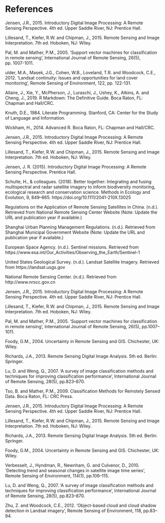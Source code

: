 # References {.unnumbered}

Jensen, J.R., 2015. Introductory Digital Image Processing: A Remote Sensing Perspective. 4th ed. Upper Saddle River, NJ: Prentice Hall.

Lillesand, T., Kiefer, R.W. and Chipman, J., 2015. Remote Sensing and Image Interpretation. 7th ed. Hoboken, NJ: Wiley.

Pal, M. and Mather, P.M., 2005. 'Support vector machines for classification in remote sensing', International Journal of Remote Sensing, 26(5), pp. 1007-1011.

ulder, M.A., Masek, J.G., Cohen, W.B., Loveland, T.R. and Woodcock, C.E., 2012. 'Landsat continuity: Issues and opportunities for land cover monitoring', Remote Sensing of Environment, 122, pp. 122-131.

Allaire, J., Xie, Y., McPherson, J., Luraschi, J., Ushey, K., Atkins, A. and Cheng, J., 2019. R Markdown: The Definitive Guide. Boca Raton, FL: Chapman and Hall/CRC.

Knuth, D.E., 1984. Literate Programming. Stanford, CA: Center for the Study of Language and Information.

Wickham, H., 2014. Advanced R. Boca Raton, FL: Chapman and Hall/CRC.

Jensen, J.R., 2015. Introductory Digital Image Processing: A Remote Sensing Perspective. 4th ed. Upper Saddle River, NJ: Prentice Hall.

Lillesand, T., Kiefer, R.W. and Chipman, J., 2015. Remote Sensing and Image Interpretation. 7th ed. Hoboken, NJ: Wiley.

Jensen, J. R. (2015). Introductory Digital Image Processing: A Remote Sensing Perspective. Prentice Hall.

Schulte, H., & colleagues. (2018). Better together: Integrating and fusing multispectral and radar satellite imagery to inform biodiversity monitoring, ecological research and conservation science. Methods in Ecology and Evolution, 9, 849–865. https://doi.org/10.1111/2041-210X.13025

Regulations on the Application of Remote Sensing Satellites in China. (n.d.). Retrieved from National Remote Sensing Center Website (Note: Update the URL and publication year if available.)

Shanghai Urban Planning Management Regulations. (n.d.). Retrieved from Shanghai Municipal Government Website (Note: Update the URL and publication year if available.)

European Space Agency. (n.d.). Sentinel missions. Retrieved from https://www.esa.int/Our_Activities/Observing_the_Earth/Sentinel-1

United States Geological Survey. (n.d.). Landsat Satellite Imagery. Retrieved from https://landsat.usgs.gov

National Remote Sensing Center. (n.d.). Retrieved from http://www.nrscc.gov.cn


Jensen, J.R., 2015. Introductory Digital Image Processing: A Remote Sensing Perspective. 4th ed. Upper Saddle River, NJ: Prentice Hall.

Lillesand, T., Kiefer, R.W. and Chipman, J., 2015. Remote Sensing and Image Interpretation. 7th ed. Hoboken, NJ: Wiley.

Pal, M. and Mather, P.M., 2005. 'Support vector machines for classification in remote sensing', International Journal of Remote Sensing, 26(5), pp.1007–1011.

Foody, G.M., 2004. Uncertainty in Remote Sensing and GIS. Chichester, UK: Wiley.

Richards, J.A., 2013. Remote Sensing Digital Image Analysis. 5th ed. Berlin: Springer.

Lu, D. and Weng, Q., 2007. 'A survey of image classification methods and techniques for improving classification performance', International Journal of Remote Sensing, 28(5), pp.823–870.

Tso, B. and Mather, P.M., 2009. Classification Methods for Remotely Sensed Data. Boca Raton, FL: CRC Press.

Jensen, J.R., 2015. Introductory Digital Image Processing: A Remote Sensing Perspective. 4th ed. Upper Saddle River, NJ: Prentice Hall.

Lillesand, T., Kiefer, R.W. and Chipman, J., 2015. Remote Sensing and Image Interpretation. 7th ed. Hoboken, NJ: Wiley.

Richards, J.A., 2013. Remote Sensing Digital Image Analysis. 5th ed. Berlin: Springer.

Foody, G.M., 2004. Uncertainty in Remote Sensing and GIS. Chichester, UK: Wiley.

Verbesselt, J., Hyndman, R., Newnham, G. and Culvenor, D., 2010. 'Detecting trend and seasonal changes in satellite image time series', Remote Sensing of Environment, 114(1), pp.106–115.

Lu, D. and Weng, Q., 2007. 'A survey of image classification methods and techniques for improving classification performance', International Journal of Remote Sensing, 28(5), pp.823–870.

Zhu, Z. and Woodcock, C.E., 2012. 'Object-based cloud and cloud shadow detection in Landsat imagery', Remote Sensing of Environment, 118, pp.83–94.
